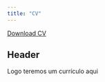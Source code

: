 ```yaml
---
title: "CV"
---
```


<a href="CV.pdf#" class="download" title="Download CV as PDF">Download CV</a>			

## Header

Logo teremos um currículo aqui